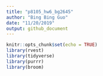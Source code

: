 ```yaml
---
title: "p8105_hw6_bg2645"
author: "Bing Bing Guo"
date: "11/20/2019"
output: github_document
---
```


```r
knitr::opts_chunk$set(echo = TRUE)
library(rvest)
library(tidyverse)
library(purrr)
library(broom)
```

